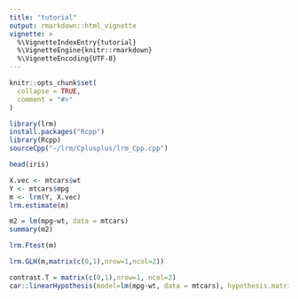 ```yaml
---
title: "tutorial"
output: rmarkdown::html_vignette
vignette: >
  %\VignetteIndexEntry{tutorial}
  %\VignetteEngine{knitr::rmarkdown}
  %\VignetteEncoding{UTF-8}
---
```


```r
knitr::opts_chunk$set(
  collapse = TRUE,
  comment = "#>"
)
```

```r
library(lrm)
install.packages("Rcpp")
library(Rcpp)
sourceCpp("~/lrm/Cplusplus/lrm_Cpp.cpp")

```

```r
head(iris)
```

```r
X.vec <- mtcars$wt
Y <- mtcars$mpg
m <- lrm(Y, X.vec)
lrm.estimate(m)
```

```r
m2 = lm(mpg~wt, data = mtcars)
summary(m2)
```

```r
lrm.Ftest(m)
```

```r
lrm.GLH(m,matrix(c(0,1),nrow=1,ncol=2))
```

```r
contrast.T = matrix(c(0,1),nrow=1, ncol=2)
car::linearHypothesis(model=lm(mpg~wt, data = mtcars), hypothesis.matrix=contrast.T, rhs=c(0))
```


